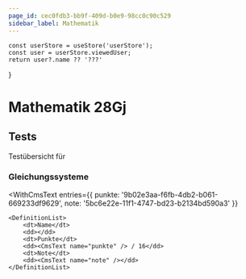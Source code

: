 ```yaml
---
page_id: cec0fdb3-bb9f-409d-b0e9-98cc0c90c529
sidebar_label: Mathematik
---
```



    const userStore = useStore('userStore');
    const user = userStore.viewedUser;
    return user?.name ?? '???'

}

# Mathematik 28Gj

## Tests

Testübersicht für <Name />

### Gleichungssysteme

<WithCmsText 
    entries={{
        punkte: '9b02e3aa-f6fb-4db2-b061-669233df9629',
        note: '5bc6e22e-11f1-4747-bd23-b2134bd590a3'
    }}
>
    <DefinitionList>
        <dt>Name</dt>
        <dd></dd>
        <dt>Punkte</dt>
        <dd><CmsText name="punkte" /> / 16</dd>
        <dt>Note</dt>
        <dd><CmsText name="note" /></dd>
    </DefinitionList>
</WithCmsText>
